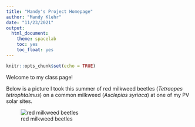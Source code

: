 ```yaml
---
title: "Mandy's Project Homepage"
author: "Mandy Klehr"
date: "11/23/2021"
output:  
  html_document:
    theme: spacelab
    toc: yes
    toc_float: yes
---
```


```r
knitr::opts_chunk$set(echo = TRUE)
```

Welcome to my class page!

Below is a picture I took this summer of red milkweed beetles (*Tetraopes tetrophtalmus*) on a common milkweed (*Asclepias syriaca*) at one of my PV solar sites. 

![red milkweed beetles](images/milkweed_beetles.jpg) 